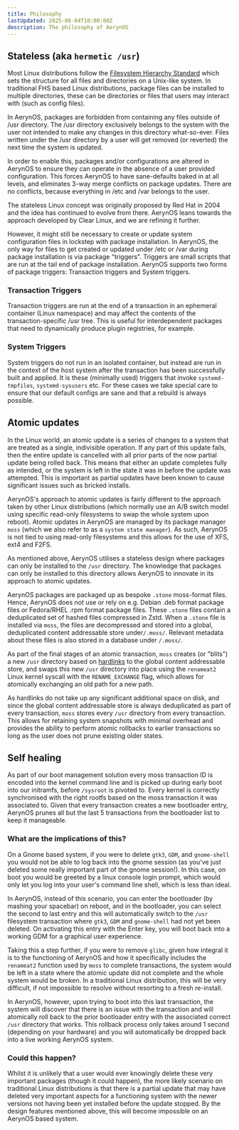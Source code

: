 ```yaml
---
title: Philosophy
lastUpdated: 2025-08-04T10:00:00Z
description: The philosophy of AerynOS
---
```



## Stateless (aka `hermetic /usr`)

Most Linux distributions follow the [Filesystem Hierarchy Standard](https://refspecs.linuxfoundation.org/FHS_3.0/fhs-3.0.pdf) which sets the structure for all files and directories on a Unix-like system. In traditional FHS based Linux distributions, package files can be installed to multiple directories, these can be directories or files that users may interact with (such as config files).

In AerynOS, packages are forbidden from containing any files outside of /usr directory. The /usr directory exclusively belongs to the system with the user not intended to make any changes in this directory what-so-ever. Files written under the /usr directory by a user will get removed (or reverted) the next time the system is updated.

In order to enable this, packages and/or configurations are altered in AerynOS to ensure they can operate in the absence of a user provided configuration. This forces AerynOS to have sane-defaults baked in at all levels, and eliminates 3-way merge conflicts on package updates. There are no conflicts, because everything in /etc and /var belongs to the user.

The stateless Linux concept was originally proposed by Red Hat in 2004 and the idea has continued to evolve from there. AerynOS leans towards the approach developed by Clear Linux, and we are refining it further.

However, it might still be necessary to create or update system configuration files in lockstep with package installation. In AerynOS, the only way for files to get created or updated under /etc or /var during package installation is via package "triggers". Triggers are small scripts that are run at the tail end of package installation. AerynOS supports two forms of package triggers: Transaction triggers and System triggers.

### Transaction Triggers

Transaction triggers are run at the end of a transaction in an ephemeral container (Linux namespace) and may affect the contents of the transaction-specific /usr tree. This is useful for interdependent packages that need to dynamically produce plugin registries, for example.

### System Triggers

System triggers do not run in an isolated container, but instead are run in the context of the host system after the transaction has been successfully built and applied. It is these (minimally used) triggers that invoke `systemd-tmpfiles`, `systemd-sysusers` etc. For these cases we take special care to ensure that our default configs are sane and that a rebuild is always possible.

## Atomic updates

In the Linux world, an atomic update is a series of changes to a system that are treated as a single, indivisible operation. If any part of this update fails, then the entire update is cancelled with all prior parts of the now partial update being rolled back. This means that either an update completes fully as intended, or the system is left in the state it was in before the update was attempted. This is important as partial updates have been known to cause significant issues such as bricked installs.

AerynOS's approach to atomic updates is fairly different to the approach taken by other Linux distributions (which normally use an A/B switch model using specific read-only filesystems to swap the whole system upon reboot). Atomic updates in AerynOS are managed by its package manager `moss` (which we also refer to as a `system state manager`). As such, AerynOS is not tied to using read-only filesystems and this allows for the use of XFS, ext4 and F2FS.

As mentioned above, AerynOS utilises a stateless design where packages can only be installed to the `/usr` directory. The knowledge that packages can only be installed to this directory allows AerynOS to innovate in its approach to atomic updates.

AerynOS packages are packaged up as bespoke `.stone` moss-format files. Hence, AerynOS does not use or rely on e.g. Debian .deb format package files or Fedora/RHEL .rpm format package files. These `.stone` files contain a deduplicated set of hashed files compressed in Zstd. When a `.stone` file is installed via `moss`, the files are decompressed and stored into a global, deduplicated content addressable store under`/.moss/`. Relevant metadata about these files is also stored in a database under `/.moss/`.

As part of the final stages of an atomic transaction, `moss` creates (or "blits") a new `/usr` directory based on [hardlinks](https://www.virtualcuriosities.com/articles/4507/how-hard-links-and-inodes-work-on-linux) to the global content addressable store, and swaps this new `/usr` directory into place using the `renameat2` Linux kernel syscall with the `RENAME_EXCHANGE` flag, which allows for atomically exchanging an old path for a new path.

As hardlinks do not take up any significant additional space on disk, and since the global content addressable store is always deduplicated as part of every transaction, `moss` stores every `/usr` directory from every transaction. This allows for retaining system snapshots with minimal overhead and provides the ability to perform atomic rollbacks to earlier transactions so long as the user does not prune existing older states.

## Self healing

As part of our boot management solution every moss transaction ID is encoded into the kernel command line and is picked up during early boot into our initramfs, before `/sysroot` is pivoted to. Every kernel is correctly synchronised with the right rootfs based on the moss transaction it was associated to. Given that every transaction creates a new bootloader entry, AerynOS prunes all but the last 5 transactions from the bootloader list to keep it manageable.

### What are the implications of this?

On a Gnome based system, if you were to delete `gtk3`, `GDM`, and `gnome-shell` you would not be able to log back into the gnome session (as you've just deleted some really important part of the gnome session!). In this case, on boot you would be greeted by a linux console login prompt, which would only let you log into your user's command line shell, which is less than ideal.

In AerynOS, instead of this scenario, you can enter the bootloader (by mashing your spacebar) on reboot, and in the bootloader, you can select the second to last entry and this will automatically switch to the `/usr` filesystem transaction where `gtk3`, `GDM` and `gnome-shell` had not yet been deleted. On activating this entry with the Enter key, you will boot back into a working GDM for a graphical user experience.

Taking this a step further, if you were to remove `glibc`, given how integral it is to the functioning of AerynOS and how it specifically includes the `renameat2` function used by `moss` to complete transactions, the system would be left in a state where the atomic update did not complete and the whole system would be broken. In a traditional Linux distribution, this will be very difficult, if not impossible to resolve without resorting to a fresh re-install.

In AerynOS, however, upon trying to boot into this last transaction, the system will discover that there is an issue with the transaction and will atomically roll back to the prior bootloader entry with the associated correct `/usr` directory that works. This rollback process only takes around 1 second (depending on your hardware) and you will automatically be dropped back into a live working AerynOS system.

### Could this happen?

Whilst it is unlikely that a user would ever knowingly delete these very important packages (though it could happen), the more likely scenario on traditional Linux distributions is that there is a partial update that may have deleted very important aspects for a functioning system with the newer versions not having been yet installed before the update stopped. By the design features mentioned above, this will become impossible on an AerynOS based system.
